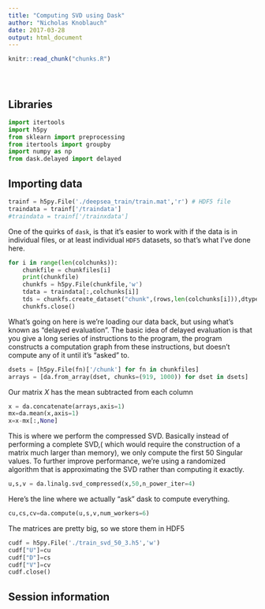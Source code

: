 ```yaml
---
title: "Computing SVD using Dask"
author: "Nicholas Knoblauch"
date: 2017-03-28
output: html_document
---
```


<!-- The file analysis/chunks.R contains chunks that define default settings
shared across the workflowr files. -->
```r
knitr::read_chunk("chunks.R")
```

<!-- Update knitr chunk options -->
```r
```

<!-- Insert the date the file was last updated -->
```r
```

<!-- Insert the code version (Git commit SHA1) if Git repository exists and R
 package git2r is installed -->
```r
```
 

## Libraries

```python
import itertools
import h5py
from sklearn import preprocessing
from itertools import groupby
import numpy as np
from dask.delayed import delayed

```

## Importing data

```python
trainf = h5py.File('./deepsea_train/train.mat','r') # HDF5 file
traindata = trainf['/traindata']
#traindata = trainf['/trainxdata']
```

One of the quirks of `dask`, is that it's easier to work with if the data is  in individual files, or at least individual `HDF5` datasets, so that's what I've done here.

```python
for i in range(len(colchunks)):
    chunkfile = chunkfiles[i]
    print(chunkfile)
    chunkfs = h5py.File(chunkfile,'w')
    tdata = traindata[:,colchunks[i]]
    tds = chunkfs.create_dataset("chunk",(rows,len(colchunks[i])),dtype="uint8",data=tdata)
    chunkfs.close()
```

What's going on here is we're loading our data back, but using what's known as "delayed evaluation". The basic idea of delayed evaluation is that you give a long series of instructions to the program, the program constructs a computation graph from these instructions, but doesn't compute any of it until it's "asked" to. 

```python
dsets = [h5py.File(fn)['/chunk'] for fn in chunkfiles]
arrays = [da.from_array(dset, chunks=(919, 1000)) for dset in dsets]
```

Our matrix $X$ has the mean subtracted from each column


```python
x = da.concatenate(arrays,axis=1)
mx=da.mean(x,axis=1)
x=x-mx[:,None]
```

This is where we perform the compressed SVD.  Basically instead of performing a complete SVD,( which would require the construction of a matrix much larger than memory), we only compute the first 50 Singular values.  To further improve performance, we're using a randomized algorithm that is approximating the SVD rather than computing it exactly.

```python
u,s,v = da.linalg.svd_compressed(x,50,n_power_iter=4)
```

Here's the line where we actually "ask" dask to compute everything.


```python
cu,cs,cv=da.compute(u,s,v,num_workers=6)
```

The matrices are pretty big, so we store them in HDF5

```python
cudf = h5py.File('./train_svd_50_3.h5','w')
cudf["U"]=cu
cudf["D"]=cs
cudf["V"]=cv
cudf.close()
```



<!-- Add your analysis here -->

## Session information

<!-- Insert the session information into the document -->
```r
```
